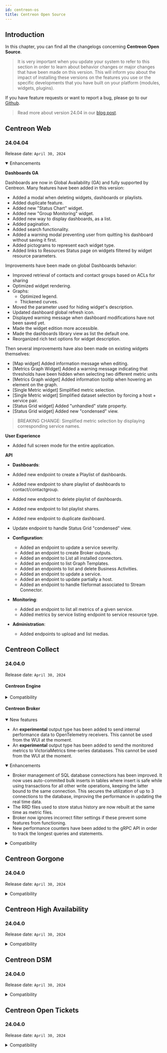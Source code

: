 ```yaml
---
id: centreon-os
title: Centreon Open Source
---
```



## Introduction

In this chapter, you can find all the changelogs concerning **Centreon Open Source**.

> It is very important when you update your system to refer to this section in order to learn about behavior changes or
> major changes that have been made on this version. This will inform you about the impact of installing these
> versions on the features you use or the specific developments that you have built on your platform (modules,
> widgets, plugins).

If you have feature requests or want to report a bug, please go to our
[Github](https://github.com/centreon/centreon/issues/new/choose).

> Read more about version 24.04 in our [blog post](https://www.centreon.com/centreon-24-04-discover-the-latest-release/).

<ExpandCollapseAll />

## Centreon Web

### 24.04.04

Release date: `April 30, 2024`

<details open>
  <summary>Enhancements</summary>

**Dashboards GA**

Dashboards are now in Global Availability (GA) and fully supported by Centreon.
Many features have been added in this version:
- Added a modal when deleting widgets, dashboards or playlists.
- Added duplicate feature.
- Added new "Status Chart" widget.
- Added new "Group Monitoring" widget.
- Added new way to display dashboards, as a list.
- Added pagination.
- Added search functionality.
- Added a warning modal preventing user from quitting his dashboard without saving it first.
- Added pictograms to represent each widget type.
- Added links to Resources Status page on widgets filtered by widget resource parameters.

Improvements have been made on global Dashboards behavior:
- Improved retrieval of contacts and contact groups based on ACLs for sharing
- Optimized widget rendering.
- Graphs:
  - Optimized legend.
  - Thickened curves.
- Moved the parameter used for hiding widget's description.
- Updated dashboard global refresh icon.
- Displayed warning message when dashboard modifications have not been saved yet.
- Made the widget edition more accessible.
- Made the dashboards library view as list the default one.
- Reorganized rich text options for widget description.

Then several improvements have also been made on existing widgets themselves:
- [Map widget] Added information message when editing.
- [Metrics Graph Widget] Added a warning message indicating that thresholds have been hidden when selecting two different metric units
- [Metrics Graph widget] Added information tooltip when hovering an element on the graph.
- [Single Metric widget] Simplified metric selection.
- [Single Metric widget] Simplified dataset selection by forcing a host + service pair.
- [Status Grid widget] Added "unhandled" state property.
- [Status Grid widget] Added new "condensed" view.

> BREAKING CHANGE: Simplified metric selection by displaying corresponding service names.

**User Experience**

- Added full screen mode for the entire application.

**API**

 - **Dashboards**:
  - Added new endpoint to create a Playlist of dashboards.
  - Added new endpoint to share playlist of dashboards to contact/contactgroup.
  - Added new endpoint to delete playlist of dashboards.
  - Added new endpoint to list playlist shares.
  - Added new endpoint to duplicate dashboard.
  - Update endpoint to handle Status Grid "condensed" view.

- **Configuration**:
  - Added an endpoint to update a service severity.
  - Added an endpoint to create Broker outputs.
  - Added an endpoint to List all installed connectors.
  - Added an endpoint to list Graph Templates.
  - Added an endpoints to list and delete Business Activities.
  - Added an endpoint to update a service.
  - Added an endpoint to update partially a host.
  - Added an endpoint to handle fileformat associated to Stream Connector.

- **Monitoring**:
  - Added an endpoint to list all metrics of a given service.
  - Added metrics by service listing endpoint to service resource type.
- **Administration**:
  - Added endpoints to upload and list medias.

</details>

## Centreon Collect

### 24.04.0

Release date: `April 30, 2024`

#### Centreon Engine

<details>
  <summary>Compatibility</summary>

- Compatibility with other 24.04 components.

</details>

#### Centreon Broker

<details open>
  <summary>New features</summary>

- An **experimental** output type has been added to send internal performance data to OpenTelemetry receivers. This cannot be used from the WUI at the moment.
- An **experimental** output type has been added to send the monitored metrics to VictoriaMetrics time-series databases. This cannot be used from the WUI at the moment.

</details>

<details open>
  <summary>Enhancements</summary>

- Broker management of SQL database connections has been improved. It now uses auto-commited bulk inserts in tables where insert is safe while using transactions for all other write operations, keeping the latter bound to the same connection. This secures the utilization of up to 3 connections to the database, improving the performance in updating the real time data.
- The RRD files used to store status history are now rebuilt at the same time as metric files.
- Broker now ignores incorrect filter settings if these prevent some features from functioning.
- New performance counters have been added to the gRPC API in order to track the longest queries and statements.

</details>

<details>
  <summary>Compatibility</summary>

- Compatibility with other 24.04 components.

</details>

## Centreon Gorgone

### 24.04.0

Release date: `April 30, 2024`

<details>
  <summary>Compatibility</summary>

- Compatibility with other 24.04 components.

</details>

## Centreon High Availability

### 24.04.0

Release date: `April 30, 2024`

<details>
  <summary>Compatibility</summary>

- Compatibility with other 24.04 components.

</details>

## Centreon DSM

### 24.04.0

Release date: `April 30, 2024`

<details>
  <summary>Compatibility</summary>

- Compatibility with other 24.04 components.

</details>

## Centreon Open Tickets

### 24.04.0

Release date: `April 30, 2024`

<details>
  <summary>Compatibility</summary>

- Compatibility with other 24.04 components.

</details>
